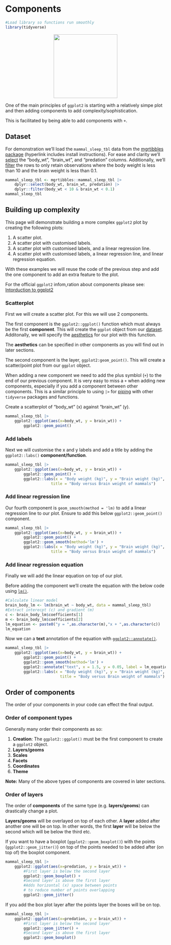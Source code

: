 # Components
```r
#Load library so functions run smoothly
library(tidyverse)
```
<center>
![](images/ggplot2_components.png){style="width:200px"}
</center>

One of the main principles of `ggplot2` is starting with a relatively simpe plot and then adding components to add complexity/sophistication.

This is facilitated by being able to add components with `+`.

## Dataset

For demonstration we'll load the `mammal_sleep_tbl` data from the [mgrtibbles package](/datasets/mgrtibbles.qmd) (hyperlink includes install instructions).
For ease and clarity we'll [select](/dplyr/select.qmd) the "body_wt", "brain_wt", and "predation" columns.
Additionally, we'll [filter](/dplyr/filter.qmd) the rows to only retain observations where the body weight is less than 10 and the brain weight is less than 0.1.

```r
mammal_sleep_tbl <- mgrtibbles::mammal_sleep_tbl |>
    dplyr::select(body_wt, brain_wt, predation) |>
    dplyr::filter(body_wt < 10 & brain_wt < 0.1)
mammal_sleep_tbl
```

## Building up complexity

This page will demonstrate building a more complex `ggplot2` plot by creating the following plots:

1. A scatter plot.
2. A scatter plot with customised labels.
3. A scatter plot with customised labels, and a linear regression line.
4. A scatter plot with customised labels, a linear regression line, and linear regression equation.

With these examples we will reuse the code of the previous step and add the one component to add an extra feature to the plot.

For the official `ggplot2` infom,ration about components please see: [Intorduction to ggplot2](https://ggplot2.tidyverse.org/articles/ggplot2.html)

### Scatterplot

First we will create a scatter plot. For this we will use 2 components.

The first component is the `ggplot2::ggplot()` function which must always be the first __component__. 
This will create the `ggplot` object from our [dataset](/ggplot2/input_data.qmd). 
Additonally, we will specify the [aesthetics](/ggplot2/aesthetics.qmd) for our plot with this function.

The __aesthetics__ can be specified in other components as you will find out in later sections.

The second component is the layer, `ggplot2:geom_point()`. 
This will create a scatter/point plot from our `ggplot` object.

When adding a new component we need to add the plus symblol (`+`) to the end of our previous component.
It is very easy to miss a `+` when adding new components, especially if you add a component between other components.
This is a similar principle to using `|>` for [piping](/dplyr/pipes.qmd) with other `tidyverse` packages and functions.

Create a scatterplot of "body_wt" (x) against "brain_wt" (y).

```r
mammal_sleep_tbl |>
    ggplot2::ggplot(aes(x=body_wt, y = brain_wt)) +
        ggplot2::geom_point()
```

### Add labels

Next we will customise the x and y labels and add a title by adding the `ggplot2::labs()` __component/function__.

```r
mammal_sleep_tbl |>
    ggplot2::ggplot(aes(x=body_wt, y = brain_wt)) +
        ggplot2::geom_point() +
        ggplot2::labs(x = "Body weight (kg)", y = "Brain weight (kg)",
                    title = "Body versus Brain weight of mammals")
```

### Add linear regression line

Our fourth component is `geom_smooth(method = 'lm)` to add a linear regression line to our plot.
Ensure to add this below `ggplot2::geom_point()` component.

```r
mammal_sleep_tbl |>
    ggplot2::ggplot(aes(x=body_wt, y = brain_wt)) +
        ggplot2::geom_point() +
        ggplot2::geom_smooth(method='lm') +
        ggplot2::labs(x = "Body weight (kg)", y = "Brain weight (kg)",
                    title = "Body versus Brain weight of mammals")
```

### Add linear regression equation

Finally we will add the linear equation on top of our plot.

Before adding the component we'll create the equation with the below code using [`lm()`](https://www.rdocumentation.org/packages/stats/versions/3.6.2/topics/lm).

```r
#Calculate linear model
brain_body_lm <- lm(brain_wt ~ body_wt, data = mammal_sleep_tbl)
#Extract interecpt (c) and gradient (m)
c <- brain_body_lm$coefficients[1]
m <- brain_body_lm$coefficients[2]
lm_equation <- paste0("y = ",as.character(m),"x + ",as.character(c))
lm_equation
```

Now we can a __text__ annotation of the equation with [`ggplot2::annotate()`](https://ggplot2.tidyverse.org/reference/annotate.html).

```r
mammal_sleep_tbl |>
    ggplot2::ggplot(aes(x=body_wt, y = brain_wt)) +
        ggplot2::geom_point() +
        ggplot2::geom_smooth(method='lm') +
        ggplot2::annotate("text", x = 1.5, y = 0.05, label = lm_equation) +
        ggplot2::labs(x = "Body weight (kg)", y = "Brain weight (kg)",
                        title = "Body versus Brain weight of mammals")
```

## Order of components

The order of your components in your code can effect the final output.

### Order of component types

Generally many order their components as so:

1. __Creation__: The `ggplot2::ggplot()` must be the first component to create a `ggplot2` object.
2. __Layers/geoms__
3. __Scales__
4. __Facets__
5. __Coordinates__
6. __Theme__

__Note:__ Many of the above types of components are covered in later sections.

### Order of layers

The order of __components__ of the same type (e.g. __layers/geoms__) can drastically change a plot.

__Layers/geoms__ will be overlayed on top of each other.
A __layer__ added after another one will be on top.
In other words, the first __layer__ will be below the second which will be below the third etc.

If you want to have a boxplot (`ggplot2::geom_boxplot()`) with the points (`ggplot2::geom_jitter()`) on top of the points needed to be added after (on top of) the boxplot component.

```r
mammal_sleep_tbl |>
    ggplot2::ggplot(aes(x=predation, y = brain_wt)) +
        #First layer is below the second layer
        ggplot2::geom_boxplot() +
        #Second layer is above the first layer
        #Adds horizontal (x) space between points
        # to reduce number of points overlapping
        ggplot2::geom_jitter()
```

If you add the box plot layer after the points layer the boxes will be on top.

```r
mammal_sleep_tbl |>
    ggplot2::ggplot(aes(x=predation, y = brain_wt)) +
        #First layer is below the second layer
        ggplot2::geom_jitter() +
        #Second layer is above the first layer
        ggplot2::geom_boxplot()
```